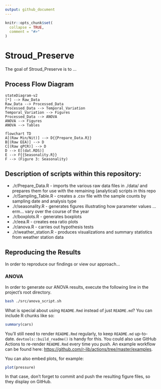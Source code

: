 ```yaml
---
output: github_document
---
```


<!-- README.md is generated from README.Rmd. Please edit that file -->

```r
knitr::opts_chunk$set(
  collapse = TRUE,
  comment = "#>"
)
```

# Stroud_Preserve

<!-- badges: start -->
<!-- badges: end -->

The goal of Stroud_Preserve is to ...

## Process Flow Diagram
<!-- Source for idea: -->
<!-- https://twitter.com/diegohaz/status/1590043504428077056 -->
```mermaid
stateDiagram-v2
[*] --> Raw_Data
Raw_Data --> Processed_Data
Processed_Data --> Temporal_Variation
Temporal_Variation --> Figures
Processed_Data --> ANOVA
ANOVA --> Figures
ANOVA --> Tables
```

<!-- Syntax: -->
<!-- https://mermaid.js.org/syntax/flowchart.html -->
```mermaid
flowchart TD
A[(Raw Min/Nit)] --> D{{Prepare_Data.R}}
B[(Raw EEA)] --> D
C[(Raw qPCR)] --> D
D --> E[(dat.RDS)]
E --> F{{Seasonality.R}} 
F --> (Figure 3: Seasonality)
```


## Description of scripts within this repository: 
 * ./r/Prepare_Data.R - imports the various raw data files in ./data/ and prepares them for use with the remaining (analytical) scripts in this repo  
 * ./r/Sampling_Table.R - creates a .csv file with the sample counts by sampling date and analysis type  
 * ./r/seasonality.R - generates figures illustrating how parameter values ... erm... vary over the course of the year
 * ./r/boxplots.R - generates boxplots 
 * ./r/eea.R - creates eea ratio plots 
 * ./r/anova.R - carries out hypothesis tests
 * ./r/weather_station.R - produces visualizations and summary statistics from weather station data 

## Reproducing the Results
In order to reproduce our findings or view our approach...

### ANOVA
In order to generate our ANOVA results, execute the following line in the project's root directory. 

```bash
bash ./src/anova_script.sh
```




What is special about using `README.Rmd` instead of just `README.md`? You can include R chunks like so:

```r
summary(cars)
```

You'll still need to render `README.Rmd` regularly, to keep `README.md` up-to-date. `devtools::build_readme()` is handy for this. You could also use GitHub Actions to re-render `README.Rmd` every time you push. An example workflow can be found here: <https://github.com/r-lib/actions/tree/master/examples>.

You can also embed plots, for example:

```r
plot(pressure)
```

In that case, don't forget to commit and push the resulting figure files, so they display on GitHub.
